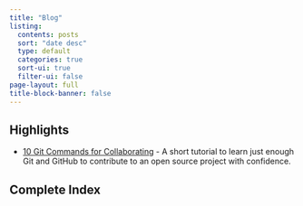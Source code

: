 ```yaml
---
title: "Blog"
listing:
  contents: posts
  sort: "date desc"
  type: default
  categories: true
  sort-ui: true
  filter-ui: false
page-layout: full
title-block-banner: false
---
```


## Highlights

- [10 Git Commands for Collaborating](posts/2021-03-14-Ten-Git-Commands-for-Collaborating/) -
 A short tutorial to learn just enough Git and GitHub to contribute to an
 open source project with confidence.

## Complete Index
